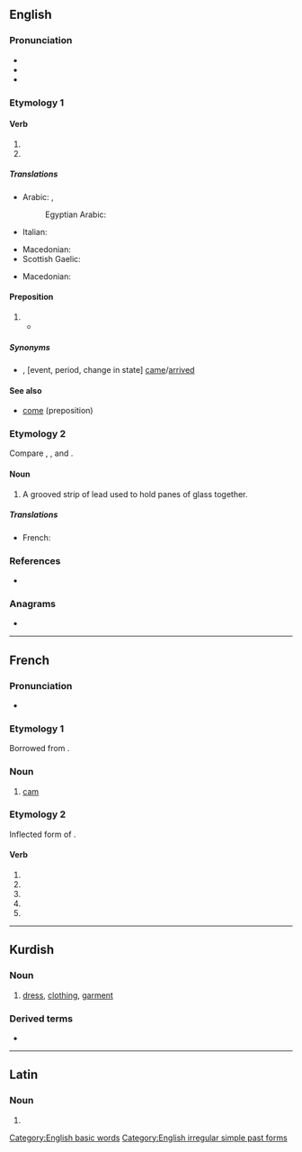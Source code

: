 {{also|camé|cá mè}}
==English==
{{wikipedia|Came (disambiguation)}}

===Pronunciation===
* {{IPA|en|/keɪm/|[kʰeɪ̯m]}}
* {{audio|en|en-us-came.ogg|Audio (US)}}
* {{rhymes|en|eɪm}}

===Etymology 1===

====Verb====
{{head|en|verb form}}

# {{en-simple past of|come}}
# {{en-simple past of|cum}}

=====Translations=====
{{trans-top|simple past of come}}
* Arabic: {{t|ar|جَاءَ|m}}, {{t+|ar|اَتَى|m}}
*: Egyptian Arabic: {{t|arz|جيه|m|tr=ge|sc=Arab}}
* Italian: {{t+|it|venuto|m}}
{{trans-mid}}
* Macedonian: {{t|mk|дојде|tr=dójde|sc=Cyrl}}
* Scottish Gaelic: {{t|gd|thàinig}}
{{trans-bottom}}

{{trans-top|simple past of cum}}
* Macedonian: {{t|mk|сврши|tr=sv'rši|sc=Cyrl}}
{{trans-mid}}
{{trans-bottom}}

====Preposition====
{{en-prep}}

# {{non-gloss definition|Used to indicate that the following event, period, or change in state occurred in the past, after a time of waiting, enduring, or anticipation}}
#* {{quote-book|en|title=If Winter Comes|page=256|books.google.com/books?id=PXURAAAAYAAJ|author=Arthur Stuart-Menteth Hutchinson|year=1921|passage='''Came''' Christmas by which, at the outset, everybody knew it would be over, and it was not over. '''Came''' June, 1915, concerning which, at the outset, he had joined with Mr. Fortune, Twyning and Harold in laughter at his own grotesque idea of the war lasting to the dramatic effect of a culminating battle on the centenary of Waterloo, and the war had lasted, and was still lasting.}}

=====Synonyms=====
* {{sense|following event etc, in the past after waiting}} {{l|en|by}}, {{l|en|when}} [event, period, change in state] [[come|came]]/[[arrive|arrived]]

====See also====
* [[come#Preposition|come]] (preposition)

===Etymology 2===
Compare {{cog|sco|came||comb}}, {{m|sco|caim||comb}}, and {{cog|enm|camet||silver}}.

====Noun====
{{en-noun}}

# A grooved strip of lead used to hold panes of glass together.

=====Translations=====
{{trans-top|A grooved strip of lead}}
* French: {{t+|fr|plomb|m}}
{{trans-mid}}
{{trans-bottom}}

===References===
* {{R:OneLook}}

===Anagrams===
* {{anagrams|en|a=acem|ACME|Acme|ECMA|EMAC|Mace|Mače|acme|eMac|mace}}

[[Category:English basic words]]
[[Category:English irregular simple past forms]]

----

==French==

===Pronunciation===
* {{fr-IPA}}

===Etymology 1===
Borrowed from {{bor|fr|nl|kam||[[cog]] of a wheel; originally, [[comb]]}}.

===Noun===
{{fr-noun|f}}

# [[cam]] {{gloss|part of engine}}

===Etymology 2===
Inflected form of {{m|fr|camer}}.

====Verb====
{{head|fr|verb form}}

# {{inflection of|fr|camer||1|s|pres|indc}}
# {{inflection of|fr|camer||3|s|pres|indc}}
# {{inflection of|fr|camer||1|s|pres|subj}}
# {{inflection of|fr|camer||3|s|pres|subj}}
# {{inflection of|fr|camer||2|s|impr}}

----

==Kurdish==

===Noun===
{{ku-noun}}

# [[dress]], [[clothing]], [[garment]]

===Derived terms===
* {{l|ku|camedank}}

----

==Latin==

===Noun===
{{la-noun-form|cāme}}

# {{inflection of|la|cāmus||voc|s}}